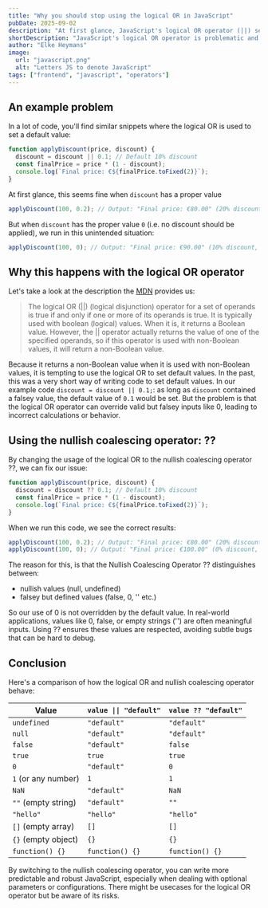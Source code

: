 ```yaml
---
title: "Why you should stop using the logical OR in JavaScript"
pubDate: 2025-09-02
description: "At first glance, JavaScript's logical OR operator (||) seems like a straightforward way to handle default values and conditional logic. It’s concise, widely used, and often appears in tutorials as a go-to solution for setting fallbacks. But beneath its simplicity lies a range of potential issues that can lead to unexpected behavior, subtle bugs, and confusing code."
shortDescription: "JavaScript's logical OR operator is problematic and here's why"
author: "Elke Heymans"
image:
  url: "javascript.png"
  alt: "Letters JS to denote JavaScript"
tags: ["frontend", "javascript", "operators"]
---
```


## An example problem

In a lot of code, you'll find similar snippets where the logical OR is used to set a default value:

```javascript
function applyDiscount(price, discount) {
  discount = discount || 0.1; // Default 10% discount
  const finalPrice = price * (1 - discount);
  console.log(`Final price: €${finalPrice.toFixed(2)}`);
}
```

At first glance, this seems fine when `discount` has a proper value

```javascript
applyDiscount(100, 0.2); // Output: "Final price: €80.00" (20% discount)
```

But when `discount` has the proper value `0` (i.e. no discount should be applied), we run in this unintended situation:

```javascript
applyDiscount(100, 0); // Output: "Final price: €90.00" (10% discount, not as intended)
```

## Why this happens with the logical OR operator

Let's take a look at the description the [MDN](https://developer.mozilla.org/en-US/docs/Web/JavaScript/Reference/Operators/Logical_OR) provides us:

> The logical OR (||) (logical disjunction) operator for a set of operands is true if and only if one or more of its operands is true.
> It is typically used with boolean (logical) values.
> When it is, it returns a Boolean value.
> However, the || operator actually returns the value of one of the specified operands, so if this operator is used with non-Boolean values, it will return a non-Boolean value.

Because it returns a non-Boolean value when it is used with non-Boolean values, it is tempting to use the logical OR to set default values.
In the past, this was a very short way of writing code to set default values.
In our example code `discount = discount || 0.1;`: as long as `discount` contained a falsey value, the default value of `0.1` would be set.
But the problem is that the logical OR operator can override valid but falsey inputs like 0, leading to incorrect calculations or behavior.

## Using the nullish coalescing operator: ??

By changing the usage of the logical OR to the nullish coalescing operator ??, we can fix our issue:

```javascript
function applyDiscount(price, discount) {
  discount = discount ?? 0.1; // Default 10% discount
  const finalPrice = price * (1 - discount);
  console.log(`Final price: €${finalPrice.toFixed(2)}`);
}
```

When we run this code, we see the correct results:

```javascript
applyDiscount(100, 0.2); // Output: "Final price: €80.00" (20% discount)
applyDiscount(100, 0); // Output: "Final price: €100.00" (0% discount, as intended)
```

The reason for this, is that the Nullish Coalescing Operator ?? distinguishes between:

- nullish values (null, undefined)
- falsey but defined values (false, 0, '' etc.)

So our use of 0 is not overridden by the default value.
In real-world applications, values like 0, false, or empty strings ('') are often meaningful inputs.
Using ?? ensures these values are respected, avoiding subtle bugs that can be hard to debug.

## Conclusion

Here's a comparison of how the logical OR and nullish coalescing operator behave:

| Value               | `value \|\| "default"` | `value ?? "default"` |
| ------------------- | ---------------------- | -------------------- |
| `undefined`         | `"default"`            | `"default"`          |
| `null`              | `"default"`            | `"default"`          |
| `false`             | `"default"`            | `false`              |
| `true`              | `true`                 | `true`               |
| `0`                 | `"default"`            | `0`                  |
| `1` (or any number) | `1`                    | `1`                  |
| `NaN`               | `"default"`            | `NaN`                |
| `""` (empty string) | `"default"`            | `""`                 |
| `"hello"`           | `"hello"`              | `"hello"`            |
| `[]` (empty array)  | `[]`                   | `[]`                 |
| `{}` (empty object) | `{}`                   | `{}`                 |
| `function() {}`     | `function() {}`        | `function() {}`      |

By switching to the nullish coalescing operator, you can write more predictable and robust JavaScript, especially when dealing with optional parameters or configurations.
There might be usecases for the logical OR operator but be aware of its risks.
